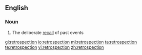 ==English==
===Noun===
{{en-noun}}
# The deliberate [[recall]] of past events

[[gl:retrospection]]
[[io:retrospection]]
[[ml:retrospection]]
[[ta:retrospection]]
[[te:retrospection]]
[[vi:retrospection]]
[[zh:retrospection]]